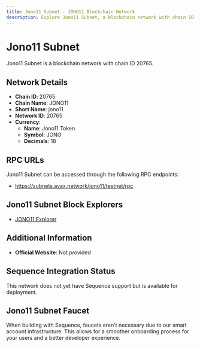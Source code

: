 ```yaml
--- 
title: Jono11 Subnet - JONO11 Blockchain Network
description: Explore Jono11 Subnet, a blockchain network with chain ID 20765. Learn about its native currency, Jono11 Token, and how to interact with the network.
---
```


# Jono11 Subnet

Jono11 Subnet is a blockchain network with chain ID 20765.

## Network Details

- **Chain ID**: 20765
- **Chain Name**: JONO11
- **Short Name**: jono11
- **Network ID**: 20765
- **Currency**: 
  - **Name**: Jono11 Token
  - **Symbol**: JONO
  - **Decimals**: 18

## RPC URLs

Jono11 Subnet can be accessed through the following RPC endpoints:

- https://subnets.avax.network/jono11/testnet/rpc

## Jono11 Subnet Block Explorers

- [JONO11 Explorer](https://subnets-test.avax.network/jono11)

## Additional Information

- **Official Website**: Not provided

## Sequence Integration Status

This network does not yet have Sequence support but is available for deployment.

## Jono11 Subnet Faucet

When building with Sequence, faucets aren't necessary due to our smart account infrastructure. This allows for a smoother onboarding process for your users and a better developer experience.

